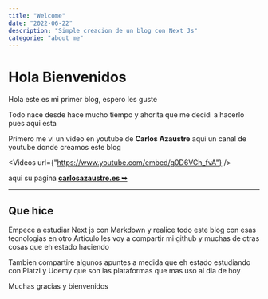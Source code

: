 ```yaml
---
title: "Welcome"
date: "2022-06-22"
description: "Simple creacion de un blog con Next Js"
categorie: "about me"
---
```


# Hola Bienvenidos

Hola este es mi primer blog, espero les guste

Todo nace desde hace mucho tiempo y ahorita que me decidi a hacerlo
pues aqui esta

Primero me vi un video en youtube de **Carlos Azaustre**
aqui un canal de youtube donde creamos este blog

<Videos url={"https://www.youtube.com/embed/g0D6VCh_fvA"} />

aqui su pagina **[carlosazaustre.es ➥](https://carlosazaustre.es/)**

---

## Que hice

Empece a estudiar Next js con Markdown y realice todo este blog con esas tecnologias
en otro Articulo les voy a compartir mi github y muchas de otras cosas que eh estado haciendo

Tambien compartire algunos apuntes a medida que eh estado estudiando con Platzi y Udemy que son
las plataformas que mas uso al dia de hoy

Muchas gracias y bienvenidos
